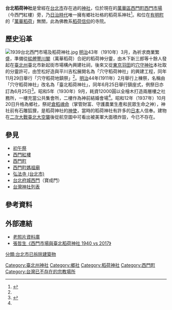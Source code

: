 {{日本神社
| name = 台北稻荷神社
| img = 
| img_capt = 
| image_width = 
| nihongo =
| hiragana = たいほくいなりじんじゃ
| romaji =
| location = 
| god = [[倉稻魂命|倉稻魂命]]
| type = 鄉社
| struct =  
| open_year = 明治四十四年（1911年）
| close_year = 不明
| cere_date = 6月25日
|}}

'''台北稻荷神社'''是曾經在[[台北市|台北市]]存在過的[[神社|神社]]，位於現在的[[萬華區|萬華區]][[西門町|西門町]][[西門紅樓|西門市場]]（今西門紅樓）旁，乃[[台灣日治時期|日治時代]]唯一擁有鄉社社格的稻荷系神社<ref name="林承緯">{{cite book |author=林承緯 |authorlink= |year=2018 |title=《台灣民俗學的建構：行為傳承、信仰傳承、文化資產》，台北：玉山社 }}</ref>。和位在[[有明町_(台北市)|有明町]]的「[[艋舺豐川閣|萬華稻荷]]」無關，此為佛教系[[稻荷神|稻荷信仰]]的寺院。

== 歷史沿革 ==
[[File:1939台北西門市場及稻荷神社.jpg|right]]
[[明治|明治]]43年（1910年）3月，為祈求商業繁盛，準備從[[艋舺豐川閣|艋舺豐川閣]]（萬華稻荷）合祀的稻荷神分靈，由木下新三郎等十餘人發起在[[臺北州|臺北州]]臺北市新起街市場構內興建社祠，後來又從[[東京|東京]][[羽田_(大田區)|羽田]]的[[穴守稻荷神社|穴守神社]]本社取的分靈許可，由笠松好造與平川吉松展開名為「穴守稻荷神社」的興建工程，同年11月29日舉行「穴守稻荷地鎮祭」<ref name="林承緯"/>。[[明治|明治]]44年(1911年）2月舉行上棟祭，名稱由「穴守稻荷神社」改名為「臺北稻荷神社」，同年6月25日舉行鎮座式，例祭日亦訂為6月25日<ref name="林承緯2">{{cite web |url=https://www.ntl.edu.tw/public/Attachment/31149445195.pdf |author=林承緯 |authorlink= |year=2013 |title=《臺北稻荷神社之創建、發展及其祭典活動》，國立臺灣圖書館 《臺灣學研究》,第15期,頁35-66 |accessdate=2019-03-01 |archive-date=2019-02-04 |archive-url=https://web.archive.org/web/20190204014627/https://www.ntl.edu.tw/public/Attachment/31149445195.pdf |dead-url=no }}</ref>。昭和5年（1930年）9月，耗資12000圓以全檜木打造兩層樓之社務所，一樓充當公共集會所，二樓作為神前結婚會場<ref name="林承緯"/>。昭和12年（1937年）10月20日升格為鄉社，祭祀[[稻荷神|倉稻魂命]]（掌管財富、守護農業生產和民眾生命之神），神社前有石雕狐狸，是稻荷神社的[[神使|神使]]，當時的稻荷神社有許多的[[日本|日本]]人信奉。建物在[[二次大戰|二次大戰]][[臺北大空襲|臺北大空襲]]後從航空圖中可看出被美軍大面積炸毀，今已不存在。

==參見==
*[[初午|初午祭]]
*[[西門紅樓|西門紅樓]]
*[[西門町|西門町]]
*[[西門町媽祖廟|西門町媽祖廟]]
*[[弘法寺_(台北市)|弘法寺 (台北市)]]
*[[台北府城|台北府城]][[台北府城西門|西門]]（寶成門）
*[[台灣神社列表|台灣神社列表]]

== 參考資料 ==
{{Reflist}} 

==外部連結==
*[http://www.sinica.edu.tw/photo/subject/search/history_pic05.html 老照片資料庫] {{Wayback|url=http://www.sinica.edu.tw/photo/subject/search/history_pic05.html |date=20050226225801 }}
*[https://web.archive.org/web/20190302090533/https://scontent.ftpe8-4.fna.fbcdn.net/v/t1.0-9/20992573_10155156965089531_5303857009141501533_n.jpg?_nc_cat=110&_nc_ht=scontent.ftpe8-4.fna&oh=e30886ffe59ecb85930b3ed501907bf2&oe=5CE3A82A   張哲生《西門市場與臺北稻荷神社 1940 vs 2017》]

{{DEFAULTSORT:Taihoku}}
[[Category:臺北州神社|Category:臺北州神社]]
[[Category:鄉社|Category:鄉社]]
[[Category:稻荷神社|Category:稻荷神社]]
[[Category:西門町|Category:西門町]]
[[分類:台北市已拆除建築物|分類:台北市已拆除建築物]]
[[Category:台灣已不存在的宗教場所|Category:台灣已不存在的宗教場所]]